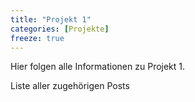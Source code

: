 ```yaml
---
title: "Projekt 1"
categories: [Projekte]
freeze: true
---
```


Hier folgen alle Informationen zu Projekt 1.

Liste aller zugehörigen Posts
